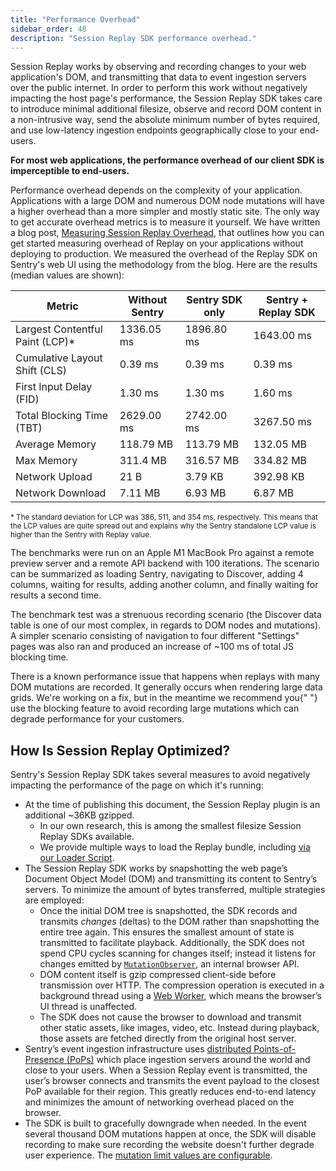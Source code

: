 ```yaml
---
title: "Performance Overhead"
sidebar_order: 48
description: "Session Replay SDK performance overhead."
---
```


<Include name="feature-stage-beta-session-replay.mdx" />

Session Replay works by observing and recording changes to your web application's DOM, and transmitting that data to event ingestion servers over the public internet. In order to perform this work without negatively impacting the host page's performance, the Session Replay SDK takes care to introduce minimal additional filesize, observe and record DOM content in a non-intrusive way, send the absolute minimum number of bytes required, and use low-latency ingestion endpoints geographically close to your end-users.

**For most web applications, the performance overhead of our client SDK is imperceptible to end-users.**

Performance overhead depends on the complexity of your application. Applications with a large DOM and numerous DOM node mutations will have a higher overhead than a more simpler and mostly static site. The only way to get accurate overhead metrics is to measure it yourself. We have written a blog post, [Measuring Session Replay Overhead](https://sentry.engineering/blog/measuring-session-replay-overhead), that outlines how you can get started measuring overhead of Replay on your applications without deploying to production. We measured the overhead of the Replay SDK on Sentry's web UI using the methodology from the blog. Here are the results (median values are shown):

| Metric                           | Without Sentry | Sentry SDK only | Sentry + Replay SDK |
| -------------------------------- | -------------- | --------------- | ------------------- |
| Largest Contentful Paint (LCP)\* | 1336.05 ms     | 1896.80 ms      | 1643.00 ms          |
| Cumulative Layout Shift (CLS)    | 0.39 ms        | 0.39 ms         | 0.39 ms             |
| First Input Delay (FID)          | 1.30 ms        | 1.30 ms         | 1.60 ms             |
| Total Blocking Time (TBT)        | 2629.00 ms     | 2742.00 ms      | 3267.50 ms          |
| Average Memory                   | 118.79 MB      | 113.79 MB       | 132.05 MB           |
| Max Memory                       | 311.4 MB       | 316.57 MB       | 334.82 MB           |
| Network Upload                   | 21 B           | 3.79 KB         | 392.98 KB           |
| Network Download                 | 7.11 MB        | 6.93 MB         | 6.87 MB             |

<sub>
  * The standard deviation for LCP was 386, 511, and 354 ms, respectively. This means
  that the LCP values are quite spread out and explains why the Sentry standalone LCP
  value is higher than the Sentry with Replay value.
</sub><space><space>

The benchmarks were run on an Apple M1 MacBook Pro against a remote preview server and a remote API backend with 100 iterations. The scenario can be summarized as loading Sentry, navigating to Discover, adding 4 columns, waiting for results, adding another column, and finally waiting for results a second time.

The benchmark test was a strenuous recording scenario (the Discover data table is one of our most complex, in regards to DOM nodes and mutations). A simpler scenario consisting of navigation to four different "Settings" pages was also ran and produced an increase of ~100 ms of total JS blocking time.

<Note>
  There is a known performance issue that happens when replays with many DOM
  mutations are recorded. It generally occurs when rendering large data grids.
  We're working on a fix, but in the meantime we recommend you{" "}
  <Link to="https://docs.sentry.io/platforms/javascript/session-replay/privacy/#blocking">
    use the blocking feature
  </Link>
  to avoid recording large mutations which can degrade performance for your customers.
</Note>

## How Is Session Replay Optimized?

Sentry's Session Replay SDK takes several measures to avoid negatively impacting the performance of the page on which it's running:

- At the time of publishing this document, the Session Replay plugin is an additional ~36KB gzipped.
  - In our own research, this is among the smallest filesize Session Replay SDKs available.
  - We provide multiple ways to load the Replay bundle, including [via our Loader Script](/platforms/javascript/install/loader/).
- The Session Replay SDK works by snapshotting the web page’s Document Object Model (DOM) and transmitting its content to Sentry’s servers. To minimize the amount of bytes transferred, multiple strategies are employed:
  - Once the initial DOM tree is snapshotted, the SDK records and transmits _changes_ (deltas) to the DOM rather than snapshotting the entire tree again. This ensures the smallest amount of state is transmitted to facilitate playback. Additionally, the SDK does not spend CPU cycles scanning for changes itself; instead it listens for changes emitted by [`MutationObserver`](https://developer.mozilla.org/en-US/docs/Web/API/MutationObserver), an internal browser API.
  - DOM content itself is gzip compressed client-side before transmission over HTTP. The compression operation is executed in a background thread using a [Web Worker](https://developer.mozilla.org/en-US/docs/Web/API/Web_Workers_API/Using_web_workers), which means the browser’s UI thread is unaffected.
  - The SDK does not cause the browser to download and transmit other static assets, like images, video, etc. Instead during playback, those assets are fetched directly from the original host server.
- Sentry’s event ingestion infrastructure uses [distributed Points-of-Presence (PoPs)](https://blog.sentry.io/2022/03/31/sentry-points-of-presence-how-we-built-a-distributed-ingestion/) which place ingestion servers around the world and close to your users. When a Session Replay event is transmitted, the user’s browser connects and transmits the event payload to the closest PoP available for their region. This greatly reduces end-to-end latency and minimizes the amount of networking overhead placed on the browser.
- The SDK is built to gracefully downgrade when needed. In the event several thousand DOM mutations happen at once, the SDK will disable recording to make sure recording the website doesn't further degrade user experience. The [mutation limit values are configurable](/platforms/javascript/session-replay/configuration/#mutation-limits).

